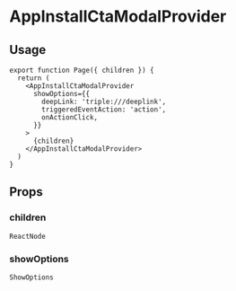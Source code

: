 
<Meta title="triple-web-nextjs / AppInstallCtaModalProvider" />

# AppInstallCtaModalProvider

## Usage

```tsx
export function Page({ children }) {
  return (
    <AppInstallCtaModalProvider
      showOptions={{
        deepLink: 'triple:///deeplink',
        triggeredEventAction: 'action',
        onActionClick,
      }}
    >
      {children}
    </AppInstallCtaModalProvider>
  )
}
```

## Props

### children

`ReactNode`

### showOptions

`ShowOptions`
